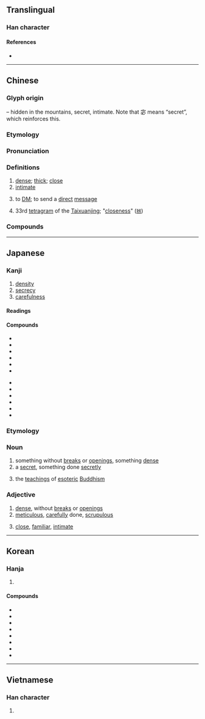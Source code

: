 {{also|宻}}
{{character info}}
==Translingual==

===Han character===
{{Han char|rn=40|rad=宀|as=08|sn=11|four=30773|canj=JPHU|ids=⿱宓山}}

====References====
* {{Han ref|kx=0288.110|dkj=07205|dj=0570.020|hdz=20940.060|uh=5BC6|ud=23494|bh=B14B|bd=45387}}

----

==Chinese==
{{zh-forms|alt=宻}}

===Glyph origin===
{{Han etym}}
{{Han compound|宓|山|t2=mountain||ls=psc|c1=p|c2=s}} – hidden in the mountains, secret, intimate. Note that 宓 means “secret”, which reinforces this.

===Etymology===
{{rfe|zh|←→[[秘]]?}}

===Pronunciation===
{{zh-pron
|m=mì
|ma=y
|m-s=
|c=mat6
|c-t=
|g=
|h=pfs=me̍t
|j=
|mb=mĭ
|md=mĭk
|mn=bi̍t/ba̍t/bā
|mn_note=bi̍t - literary; ba̍t/bā - vernacular
|mn-t=mig8/bhag8
|mn-t_note=mig8 - literary; bhag8 - vernacular
|w=5miq
|x=
|mc=y
|oc=y
|cat=a,v
}}

===Definitions===
{{zh-hanzi}}

# [[dense]]; [[thick]]; [[close]]
# [[intimate]]
# {{lb|zh|Internet slang}} to [[DM]]; to send a [[direct]] [[message]]
# 33rd [[tetragram]] of the [[Taixuanjing]]; "[[closeness]]" ([[𝌦]])

===Compounds===
{{zh-der|密報|密閉|密布|密電|密度|密封|密告|密會|密集|密件|密接|密克羅尼西亞|密林|密令|密鑼緊鼓|密碼|密密層層|密密叢叢|密密麻麻|密密匝匝|密謀|密切|密商|密實|密使|密室|密談|密探|密信|密訊|密約|密雲不雨|密匝匝|密召|密植|密旨|密書|密親|密章|人口密度|不密|密網|哈密瓜|密不通風|密爾|交通密度|保密|周密|密密切切|密宗|密緻|密勿|密切追隨|慎密|宥密|密送|密點地圖|密集部署|密昵|事以密成|密屋|守密|幽期密約|三密|密歇斯|告密人|低聲密語|密雲|密合|密查|峻密|居住密度|失密|嚴密|密昔斯|密看|密昔司|密幄|密雨|密醫|密跡金剛|密語|密西根湖|密西根州|密蘇里河|密蘇里州|密續|密涅瓦|密捉|密意|密度指數|密封遺囑|密寫|密奏|密地|密友|密函|密保|密侖|密不透風|密詔|仔密|密訪|密邇|保密軍官|密航|密密|密諭|城府深密|密勿從事|人煙稠密|密支那|密不可分|密議|叢密|勞力密集|告密|保密防諜|洩密|烏雲密布|機密大事|祕密|祕密外交|款密|祕密交易|機謀不密|機事不密|碎密|明密|稠密|祕密警察|祕密證人|祕密結社|祕密社會|百密一疏|文深網密|戰雲密布|機密|珍藏密斂|樞密|祕密選舉|濃雲密布|樞密院|戰雲濃密|濃密|機密文件|柔情密意|樞密使|親密|纖密|絕密|謹密|綿密|精密|縝密|靡密|衷腸密語|精密度|精密陶瓷|背密|遏密|緻密|詞嚴義密|隱密|細密|綿密小巧|致密|親密無間|緊鑼密鼓|退藏於密|阿薩密省|閨中密友|詳密|那密比亞|邁阿密|達拉密|軍事機密|過從甚密|繁密|邃密|細密畫|緊密|茂密|細針密縷|密斯|密斯得|密司脫|密斯忒|密斯特|阿提密斯|哈密}}

{{zh-cat|Elementary}}

----

==Japanese==

===Kanji===
{{ja-kanji|grade=6|rs=宀08}}

# [[density]]
# [[secrecy]]
# [[carefulness]]

====Readings====
{{ja-readings
|goon=みつ, みち
|kanon=びつ
|kun=しげし, ひそ-か, ひそ-かに, みそ-か
}}

====Compounds====
{{der-top|Compounds}}
* {{ja-r|密教|みっきょう|[[esoteric]] [[Buddhism]]}}
* {{ja-r|密航|みっこう|[[smuggling]]}}
* {{ja-r|密告|みっこく|[[tipoff]]}}
* {{ja-r|密室|みっしつ|[[hidden]] [[room]]}}
* {{ja-r|密接|みっせつ|[[close]] [[relationship]]}}
* {{ja-r|密談|みつだん|[[secret]] [[conversation]]}}
{{der-mid}}
* {{ja-r|密着|みっちゃく|being [[adhered]] to}}
* {{ja-r|密入国|みつにゅうこく|[[illegal immigration]]}}
* {{ja-r|密封|みっぷう|[[sealing]]}}
* {{ja-r|密輸|みつゆ|[[smuggling]]}}
* {{ja-r|密猟|みつりょう|[[poaching]]}}
* {{ja-r|秘密|ひみつ|[[secret]]}}
{{der-bottom}}

===Etymology===
{{ja-kanjitab|みつ}}

===Noun===
{{ja-noun|みつ}}

# something without [[break]]s or [[opening]]s, something [[dense]]
# a [[secret]], {{qual|especially}} something done [[secretly]]
#: {{synonyms|ja|秘密|tr=himitsu}}
# {{lb|ja|Buddhism}} the [[teaching]]s of [[esoteric]] [[Buddhism]]
#: {{synonyms|ja|密教|tr=mikkyō}}

===Adjective===
{{ja-adj|みつ|infl=な}}

# [[dense]], without [[break]]s or [[opening]]s
# [[meticulous]], [[carefully]] done, [[scrupulous]]
#: {{ja-usex|'''密な'''計%画|'''みつ な''' けい%かく|a '''meticulous''' schedule}}
# {{lb|ja|of relations among people}} [[close]], [[familiar]], [[intimate]]
#: {{synonyms|ja|深い|tr=fukai}}
#: {{ja-usex|'''密な'''間%柄|'''みつ な''' あいだ%がら|'''familiar''' terms, '''intimate''' relations}}

----

==Korean==

===Hanja===
{{ko-hanja|빽빽하다|빽빽할|밀}}

# {{hanja form of|밀|[[dense]]}}

====Compounds====
* {{ko-l|밀수|[[smuggling]]|密輸}}
* {{ko-l|밀도|[[density]]|密度}}
* {{ko-l|밀봉|[[sealing]]|密封}}
* {{ko-l|밀접|being closely [[connected]]; being [[related]]|密接}}
* {{ko-l|과밀|{{q|demography}} [[overcrowding]], [[crowded]] |過密}}
* {{ko-l|비밀|[[secret]]|秘密}}
* {{ko-l|긴밀|[[closeness]], [[tightness]]|緊密}}
* {{ko-l|치밀|[[precision]], [[minuteness]], [[accuracy]]|緻密}}

----

==Vietnamese==

===Han character===
{{vi-readings|reading=mật, mất|rs=宀08}}

# {{rfdef|vi|sort=宀08}}